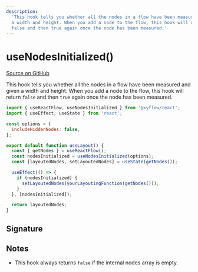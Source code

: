 ```yaml
---
description:
  'This hook tells you whether all the nodes in a flow have been measured and given
  a width and height. When you add a node to the flow, this hook will return
  false and then true again once the node has been measured.'
---
```


# useNodesInitialized()

[Source on GitHub](https://github.com/xyflow/xyflow/blob/main/packages/react/src/hooks/useNodesInitialized.ts)

This hook tells you whether all the nodes in a flow have been measured and given
a width and height. When you add a node to the flow, this hook will return
`false` and then `true` again once the node has been measured.

```jsx
import { useReactFlow, useNodesInitialized } from '@xyflow/react';
import { useEffect, useState } from 'react';

const options = {
  includeHiddenNodes: false,
};

export default function useLayout() {
  const { getNodes } = useReactFlow();
  const nodesInitialized = useNodesInitialized(options);
  const [layoutedNodes, setLayoutedNodes] = useState(getNodes());

  useEffect(() => {
    if (nodesInitialized) {
      setLayoutedNodes(yourLayoutingFunction(getNodes()));
    }
  }, [nodesInitialized]);

  return layoutedNodes;
}
```

## Signature

<APIDocs functionName="useNodesInitialized" />

## Notes

- This hook always returns `false` if the internal nodes array is empty.
